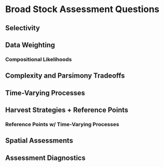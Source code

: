 # Broad Stock Assessment Questions

## Selectivity

## Data Weighting

### Compositional Likelihoods

## Complexity and Parsimony Tradeoffs

## Time-Varying Processes

## Harvest Strategies + Reference Points

### Reference Points w/ Time-Varying Processes

## Spatial Assessments

## Assessment Diagnostics